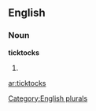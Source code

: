 
==English==

===Noun===
'''ticktocks'''

# {{plural of|[[ticktock]]}}

[[Category:English plurals]]

[[ar:ticktocks]]
